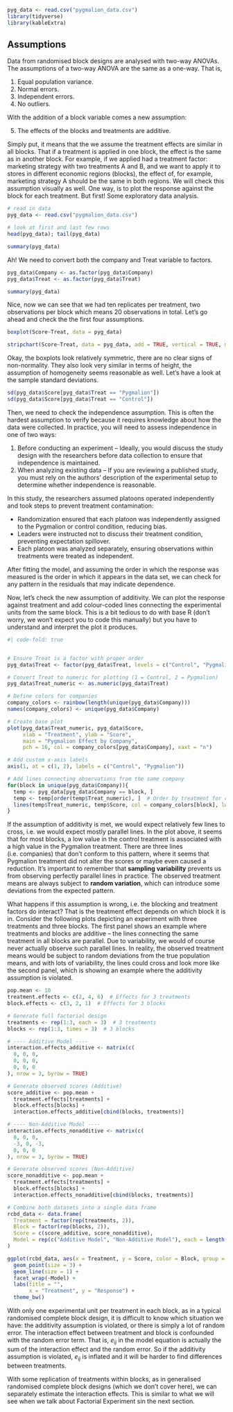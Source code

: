 ```r
pyg_data <- read.csv("pygmalion_data.csv")
library(tidyverse)
library(kableExtra)

```

## Assumptions

Data from randomised block designs are analysed with two-way ANOVAs. The assumptions of a two-way ANOVA are the same as a one-way. That is,

1.  Equal population variance.
2.  Normal errors.
3.  Independent errors.
4.  No outliers.

With the addition of a block variable comes a new assumption:

5.  The effects of the blocks and treatments are additive.

Simply put, it means that the we assume the treatment effects are similar in all blocks. That if a treatment is applied in one block, the effect is the same as in another block. For example, if we applied had a treatment factor: marketing strategy with two treatments A and B, and we want to apply it to stores in different economic regions (blocks), the effect of, for example, marketing strategy A should be the same in both regions. We will check this assumption visually as well. One way, is to plot the response against the block for each treatment. But first! Some exploratory data analysis.

```r

# read in data 
pyg_data <- read.csv("pygmalion_data.csv")

# look at first and last few rows 
head(pyg_data); tail(pyg_data)

summary(pyg_data)
```

Ah! We need to convert both the company and Treat variable to factors.

```r

pyg_data$Company <- as.factor(pyg_data$Company)
pyg_data$Treat <- as.factor(pyg_data$Treat)

summary(pyg_data)
```

Nice, now we can see that we had ten replicates per treatment, two observations per block which means 20 observations in total. Let's go ahead and check the the first four assumptions.

```r

boxplot(Score~Treat, data = pyg_data)

stripchart(Score~Treat, data = pyg_data, add = TRUE, vertical = TRUE, method = "jitter", jitter = 0.1)
```

Okay, the boxplots look relatively symmetric, there are no clear signs of non-normality. They also look very similar in terms of height, the assumption of homogeneity seems reasonable as well. Let's have a look at the sample standard deviations.

```r

sd(pyg_data$Score[pyg_data$Treat == "Pygmalion"])
sd(pyg_data$Score[pyg_data$Treat == "Control"])

```

Then, we need to check the independence assumption. This is often the hardest assumption to verify because it requires knowledge about how the data were collected. In practice, you will need to assess independence in one of two ways:

1.  Before conducting an experiment – Ideally, you would discuss the study design with the researchers before data collection to ensure that independence is maintained.
2.  When analyzing existing data – If you are reviewing a published study, you must rely on the authors’ description of the experimental setup to determine whether independence is reasonable.

In this study, the researchers assumed platoons operated independently and took steps to prevent treatment contamination:

-   Randomization ensured that each platoon was independently assigned to the Pygmalion or control condition, reducing bias.
-   Leaders were instructed not to discuss their treatment condition, preventing expectation spillover.
-   Each platoon was analyzed separately, ensuring observations within treatments were treated as independent.

After fitting the model, and assuming the order in which the response was measured is the order in which it appears in the data set, we can check for any pattern in the residuals that may indicate dependence.

Now, let's check the new assumption of additivity. We can plot the response against treatment and add colour-coded lines connecting the experimental units from the same block. This is a bit tedious to do with base R (don't worry, we won't expect you to code this manually) but you have to understand and interpret the plot it produces.

```r
#| code-fold: true


# Ensure Treat is a factor with proper order
pyg_data$Treat <- factor(pyg_data$Treat, levels = c("Control", "Pygmalion"))

# Convert Treat to numeric for plotting (1 = Control, 2 = Pygmalion)
pyg_data$Treat_numeric <- as.numeric(pyg_data$Treat)

# Define colors for companies
company_colors <- rainbow(length(unique(pyg_data$Company)))
names(company_colors) <- unique(pyg_data$Company)

# Create base plot
plot(pyg_data$Treat_numeric, pyg_data$Score, 
     xlab = "Treatment", ylab = "Score", 
     main = "Pygmalion Effect by Company",
     pch = 16, col = company_colors[pyg_data$Company], xaxt = "n")

# Add custom x-axis labels
axis(1, at = c(1, 2), labels = c("Control", "Pygmalion"))

# Add lines connecting observations from the same company
for(block in unique(pyg_data$Company)){
  temp <- pyg_data[pyg_data$Company == block, ]
  temp <- temp[order(temp$Treat_numeric), ]  # Order by treatment for correct line drawing
  lines(temp$Treat_numeric, temp$Score, col = company_colors[block], lwd = 2)
}


```

If the assumption of additivity is met, we would expect relatively few lines to cross, i.e. we would expect mostly parallel lines. In the plot above, it seems that for most blocks, a low value in the control treatment is associated with a high value in the Pygmalion treatment. There are three lines (i.e. companies) that don't conform to this pattern, where it seems that Pygmalion treatment did not alter the scores or maybe even caused a reduction. It's important to remember that **sampling variability** prevents us from observing perfectly parallel lines in practice. The observed treatment means are always subject to **random variation**, which can introduce some deviations from the expected pattern.

What happens if this assumption is wrong, i.e. the blocking and treatment factors do interact? That is the treatment effect depends on which block it is in. Consider the following plots depicting an experiment with three treatments and three blocks. The first panel shows an example where treatments and blocks are additive – the lines connecting the same treatment in all blocks are parallel. Due to variability, we would of course never actually observe such parallel lines. In reality, the observed treatment means would be subject to random deviations from the true population means, and with lots of variability, the lines could cross and look more like the second panel, which is showing an example where the additivity assumption is violated.

```r
pop.mean <- 10
treatment.effects <- c(2, 4, 6)  # Effects for 3 treatments
block.effects <- c(3, 2, 1)  # Effects for 3 blocks

# Generate full factorial design
treatments <- rep(1:3, each = 3)  # 3 treatments
blocks <- rep(1:3, times = 3)  # 3 blocks

# ---- Additive Model ----
interaction.effects_additive <- matrix(c(
  0, 0, 0,  
  0, 0, 0,  
  0, 0, 0   
), nrow = 3, byrow = TRUE)

# Generate observed scores (Additive)
score_additive <- pop.mean + 
  treatment.effects[treatments] + 
  block.effects[blocks] + 
  interaction.effects_additive[cbind(blocks, treatments)]

# ---- Non-Additive Model ----
interaction.effects_nonadditive <- matrix(c(
  0, 0, 0,  
  -3, 0, -3,  
  0, 0, 0   
), nrow = 3, byrow = TRUE)

# Generate observed scores (Non-Additive)
score_nonadditive <- pop.mean + 
  treatment.effects[treatments] + 
  block.effects[blocks] + 
  interaction.effects_nonadditive[cbind(blocks, treatments)]

# Combine both datasets into a single data frame
rcbd_data <- data.frame(
  Treatment = factor(rep(treatments, 2)), 
  Block = factor(rep(blocks, 2)), 
  Score = c(score_additive, score_nonadditive),
  Model = rep(c("Additive Model", "Non-Additive Model"), each = length(score_additive))
)

ggplot(rcbd_data, aes(x = Treatment, y = Score, color = Block, group = Block)) +
  geom_point(size = 3) +
  geom_line(size = 1) +
  facet_wrap(~Model) +  
  labs(title = "",
       x = "Treatment", y = "Response") +
  theme_bw()

```

With only one experimental unit per treatment in each block, as in a typical randomised complete block design, it is difficult to know which situation we have: the additivity assumption is violated, or there is simply a lot of random error. The interaction effect between treatment and block is confounded with the random error term. That is, $e_{ij}$ in the model equation is actually the sum of the interaction effect and the random error. So if the additivity assumption is violated, $e_{ij}$ is inflated and it will be harder to find differences between treatments.

::: column-margin
With some replication of treatments within blocks, as in generalised randomised complete block designs (which we don't cover here), we can separately estimate the interaction effects. This is similar to what we will see when we talk about Factorial Experiment sin the next section.
:::
